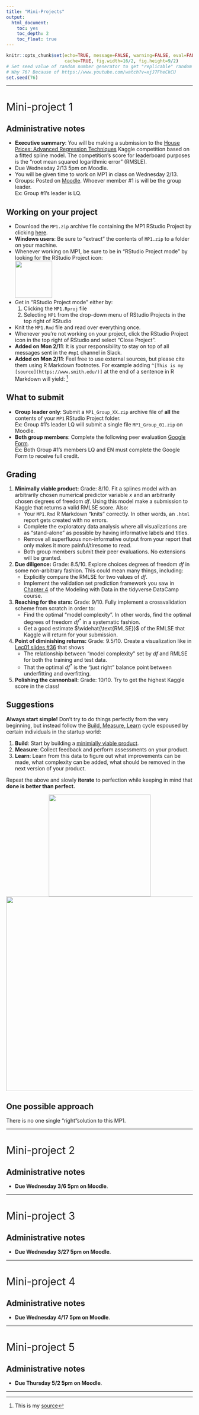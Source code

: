 ```yaml
---
title: "Mini-Projects"
output:
  html_document:
    toc: yes
    toc_depth: 2
    toc_float: true
---
```


```r
knitr::opts_chunk$set(echo=TRUE, message=FALSE, warning=FALSE, eval=FALSE, 
                      cache=TRUE, fig.width=16/2, fig.height=9/2)
# Set seed value of random number generator to get "replicable" random numbers.
# Why 76? Because of https://www.youtube.com/watch?v=xjJ7FheCkCU
set.seed(76)
```

<style>
h1{font-weight: 400;}
</style>


<!--
{target="_blank"}
-->


***


# Mini-project 1 {#MP1}

## Administrative notes

* **Executive summary**: You will be making a submission to the [House Prices: Advanced Regression Techniques](https://www.kaggle.com/c/house-prices-advanced-regression-techniques){target="_blank"} Kaggle competition based on a fitted spline model. The competition's score for leaderboard purposes is the "root mean squared logarithmic error" (RMSLE).
* Due Wednesday 2/13 5pm on Moodle.
* You will be given time to work on MP1 in class on Wednesday 2/13.
* Groups: Posted on [Moodle](https://moodle.smith.edu/course/view.php?id=33108){target="_blank"}. Whoever member \#1 is will be the group leader.  
Ex: Group \#1's leader is LQ.


## Working on your project {#MP1-working}

* Download the `MP1.zip` archive file containing the MP1 RStudio Project by clicking <a href="static/MP1.zip" download>here</a>. 
* **Windows users**: Be sure to "extract" the contents of `MP1.zip` to a folder on your machine.
* Whenever working on MP1, be sure to be in "RStudio Project mode" by looking for the RStudio Project icon:  
![](static/images/rstudio_projects.png){ width=100px }
* Get in "RStudio Project mode" either by:
    1. Clicking the `MP1.Rproj` file
    1. Selecting `MP1` from the drop-down menu of RStudio Projects in the top right of RStudio
* Knit the `MP1.Rmd` file and read over everything once.
* Whenever you're not working on your project, click the RStudio Project icon in the top right of RStudio and select "Close Project".
* **Added on Mon 2/11**: It is your responsibility to stay on top of all messages sent in the `#mp1` channel in Slack.
* **Added on Mon 2/11**: Feel free to use external sources, but please cite them using R Markdown footnotes. For example adding `^[This is my [source](https://www.smith.edu/)]` at the end of a sentence in R Markdown will yield: ^[This is my [source](https://www.smith.edu/)]


## What to submit

* **Group leader only**: Submit a `MP1_Group_XX.zip` archive file of **all** the contents of your `MP1` RStudio Project folder.  
Ex: Group \#1's leader LQ will submit a single file `MP1_Group_01.zip` on Moodle.
* **Both group members**: Complete the following peer evaluation [Google Form](https://docs.google.com/forms/d/e/1FAIpQLSc0F4X5s01LEfQ_-1ZJRnzL_jH6K9hnyjJVwLnfKq7tcqGo-A/viewform){target="_blank"}.  
Ex: Both Group \#1's members LQ and EN must complete the Google Form to receive full credit.


## Grading

1. **Minimally viable product:** Grade: 8/10. Fit a splines model with an arbitrarily chosen numerical predictor variable $x$ and an arbitrarily chosen degrees of freedom $df$. Using this model make a submission to Kaggle that returns a valid $\text{RMLSE}$ score. Also:
    + Your `MP1.Rmd` R Markdown "knits" correctly. In other words, an `.html` report gets created with no errors.
    + Complete the exploratory data analysis where all visualizations are as "stand-alone" as possible by having informative labels and titles.
    + Remove all superfluous non-informative output from your report that only makes it more painful/tiresome to read.
    + Both group members submit their peer evaluations. No extensions will be granted.
1. **Due diligence:** Grade: 8.5/10. Explore choices degrees of freedom $df$ in some non-arbitrary fashion. This could mean many things, including:
    + Explicitly compare the $\text{RMLSE}$ for two values of $df$.
    + Implement the validation set prediction framework you saw in [Chapter 4](https://campus.datacamp.com/courses/modeling-with-data-in-the-tidyverse/model-assessment-and-selection?ex=10){target="_blank"} of the Modeling with Data in the tidyverse DataCamp course.
1. **Reaching for the stars:** Grade: 9/10. Fully implement a crossvalidation scheme from scratch in order to:
    + Find the optimal "model complexity". In other words, find the optimal degrees of freedom $df^*$ in a systematic fashion.
    + Get a good estimate $\widehat{\text{RMLSE}}$ of the $\text{RMLSE}$ that Kaggle will return for your submission.
1. **Point of diminishing returns:** Grade: 9.5/10. Create a visualization like in [Lec01 slides \#36](http://rudeboybert.rbind.io/talk/2019-01-13-Williams.pdf#page=36){target="_blank"} that shows
    + The relationship between "model complexity" set by $df$ and $\text{RMLSE}$ for both the training and test data.
    + That the optimal $df^*$ is the "just right" balance point between underfitting and overfitting.
1. **Polishing the cannonball:** Grade: 10/10. Try to get the highest Kaggle score in the class!


## Suggestions

**Always start simple!** Don't try to do things perfectly from the very beginning, but instead follow the [Build, Measure, Learn](http://theleanstartup.com/principles){target="_blank"} cycle espoused by certain individuals in the startup world:

1. **Build**: Start by building a [minimially viable product](https://www.forbes.com/sites/quora/2018/02/27/what-is-a-minimum-viable-product-and-why-do-companies-need-them/#178bd8a2382c){target="_blank"}. 
1. **Measure**: Collect feedback and perform assessments on your product.
1. **Learn**: Learn from this data to figure out what improvements can be made, what complexity can be added, what should be removed in the next version of your product.

Repeat the above and slowly **iterate** to perfection while keeping in mind that **done is better than perfect.** 

<center>
![](static/images/BML.png){ width=275px } ![](static/images/MVP.png){ width=525px }
</center>


## One possible approach {#MP1-discussion}

There is no one single "right "solution to this MP1. 


***


# Mini-project 2 {#MP2}

## Administrative notes

* **Due Wednesday 3/6 5pm on Moodle**. 


***


# Mini-project 3 {#MP3}

## Administrative notes

* **Due Wednesday 3/27 5pm on Moodle**. 


***


# Mini-project 4 {#MP4}

## Administrative notes

* **Due Wednesday 4/17 5pm on Moodle**. 


***


# Mini-project 5 {#MP5}

## Administrative notes

* **Due Thursday 5/2 5pm on Moodle**. 



***




<!--

*Assigned Tue 1/29, due Tue 2/5 at XXXpm Eastern Time*


# Problem set 12 {#PS12}

*Final problem set of the year! Assigned Wednesday 12/5, due Wednesday 12/12 at 1pm Eastern Time. Quiz at the end of lecture on Wednesday 12/12.*


## 1. R component {#PS12_R}

* Before starting PS12:
    + Read the solutions to PS11
    + Read ModernDive 9.2-9.4.
* Download the following <a href="static/PS/PS12_lastname_firstname.Rmd" download>Rmd template</a> file and rename the file appropriately. **Note: A new version of the R Markdown file with two typos corrected was posted on Thu 12/6 at 3:30PM.**
* Submission: Submit this on [Moodle](https://moodle.smith.edu/course/view.php?id=30498){target="_blank"}. 

## 2. Quiz II

* Watch the
    + 3m38s Video 1 below (also in ModernDive 8.5) on bunny rabbits, dragons, and the Central Limit Theorem.
    + 4m41s Video 2 below on permutation hypothesis tests.
* At the end of lecture on Wednesday 12/12 you will be given a 10-15 minute quiz. This quiz is not meant to be difficult; it is meant simply to ensure that you watch and understand both videos.
* No make-up quizzes without official permission Ex: Dean's note. 

### Video 1

<iframe width="560" height="315" src="https://www.youtube.com/embed/jvoxEYmQHNM" frameborder="0" allow="accelerometer; autoplay; encrypted-media; gyroscope; picture-in-picture" allowfullscreen></iframe>

### Video 2

<iframe width="560" height="315" src="https://www.youtube.com/embed/2pHhjx9hyM4" frameborder="0" allow="accelerometer; autoplay; encrypted-media; gyroscope; picture-in-picture" allowfullscreen></iframe>

## 3. R solutions & (imperfect) rubric

* <a href="static/PS/PS12_solutions.Rmd" download>`PS12_solutions.Rmd`</a> "source code" to create html report output. 
* Resulting [`PS12_solutions.html`](static/PS/PS12_solutions.html){target="_blank"} output.

**(Imperfect) rubric**: 

13 pts total

* Question 1: 2 pts
* Question 2: 2 + 3 + 6 pts



***




# Problem set 11 {#PS11}

*Assigned Wednesday 11/28, due Wednesday 12/5 at 1pm Eastern Time*

## 1. R component {#PS11_R}

* Before starting PS11:
    + Read the solutions to PS10
    + Read ModernDive 9.2-9.4.
* Download the following <a href="static/PS/PS11_lastname_firstname.Rmd" download>Rmd template</a> file and rename the file appropriately.
* Submission: Submit this on [Moodle](https://moodle.smith.edu/course/view.php?id=30498){target="_blank"}. 



## 2. R solutions & (imperfect) rubric {#PS11_R_solutions}

* <a href="static/PS/PS11_solutions.Rmd" download>`PS11_solutions.Rmd`</a> "source code" to create html report output. 
* Resulting [`PS11_solutions.html`](static/PS/PS11_solutions.html){target="_blank"} output.


**(Imperfect) rubric**: 

13 pts total

* Question 1: 2 pts
* Question 2: 2 + 3 + 6 pts



***



# Problem set 10 {#PS10}

*Assigned Wednesday 11/14, due Wednesday 11/28 at 1pm Eastern Time*

## 1. R component {#PS10_R}

* Before starting PS10:
    + Re-read your notes from Lec24 and ModernDive 8.1 to make sure you understand all the definitions and notation. In particular:
    + Note you don't need the "bootstrap resampling with replacement" topic we started with our tactile exercise on the mean height of the class in Lec28. 
* Download the following <a href="static/PS/PS10_lastname_firstname.Rmd" download>Rmd template</a> file and rename the file appropriately.
* R Markdown Knitting strategies:
    + Knit the `PS10_lastname_firstname.Rmd` file once and read all the questions.
    + Knit early, knit often! This will help pinpoint errors as they happen.
    + If you get stuck, **go through these [6 R Markdown Fixes](https://docs.google.com/document/d/1P7IyZ4On9OlrCOhygFxjC7XhQqyw8OludwChz-uFd_o/){target="_blank"} first**, then seek assistance. These 6 fixes resolve 85% of issues in my experience.
* Submission: Submit this on [Moodle](https://moodle.smith.edu/course/view.php?id=30498){target="_blank"}. 
* See [syllabus](syllabus.html#evaluation-expectations) for expectations on R component submissions.

## 2. R solutions & (imperfect) rubric {#PS10_R_solutions}

* <a href="static/PS/PS10_solutions.Rmd" download>`PS10_solutions.Rmd`</a> "source code" to create html report output. 
* Resulting [`PS10_solutions.html`](static/PS/PS10_solutions.html){target="_blank"} output.

**(Imperfect) rubric**: 

22 pts total

* Question 1: 1 + 1 + 2 + 2 pts
* Question 2: 1 + 1 + 2 + 2 pts
* Question 3: 2 pts
* Question 4: 1 + 1 + 1 + 3 + 2 pts



***



# Problem set 9 {#PS09}

**Note that I am posting this PS ahead of schedule. PS08 is below and is due Wed 11/7 1pm.**

*Assigned Wednesday 11/7, quiz at the end of lecture on Wednesday 11/7.*

## 1. Quiz I

<center>
<img src="static/images/hang_the_dj.png" alt="Drawing" style="width: 400px;"/>
</center>
<br>

* Watch Netflix -> Black Mirror -> Season 4 -> Episode 4 "Hang the DJ" (51 min). You will need access to Netflix:
    + If you do not have access to Netflix and you have access to a credit card, you can get a free 1-month trial. Be sure to cancel your account after you watch the episode.
    + **If you do not have access to Netflix and you don't have access to a credit card, please Slack me ASAP.** 
* If you are uncomfortable watching sexually explicit scenes and would rather skip them, they occur at:
    1. 15:10 - 16:32
    1. 22:02 - 22:29
    1. 24:46 - 24:53
    1. 42:19 - 43:09
* At the end of lecture on Wednesday 11/14 you will be given a 2 question, 5 minute quiz. This quiz is not meant to be difficult; it is meant simply to ensure that you watch **all** 51 minutes and pay attention.
* No make-up quizzes without official permission Ex: Dean's note. 



***



# Problem set 8 {#PS08}

*Assigned Wednesday 10/31, due Wednesday 11/7 at 1pm Eastern Time*

## 1. R component {#PS08_R}

* Before starting PS08:
    + Re-read the `PS07_solutions.Rmd` solutions posted. 
    + Make sure you've updated the `moderndive` package, but this time not from the R package app store that you normally install packages from, but from GitHub. See Lec22 for instructions on how to do so. If you get stuck, please speak to me or Jenny.
* Download the following <a href="static/PS/PS08_lastname_firstname.Rmd" download>Rmd template</a> file and rename the file appropriately.
* R Markdown Knitting strategies:
    + Knit the `PS08_lastname_firstname.Rmd` file once and read all the questions.
    + Knit early, knit often! This will help pinpoint errors as they happen.
    + If you get stuck, **go through these [6 R Markdown Fixes](https://docs.google.com/document/d/1P7IyZ4On9OlrCOhygFxjC7XhQqyw8OludwChz-uFd_o/){target="_blank"} first**, then seek assistance. These 6 fixes resolve 85% of issues in my experience.
* Submission: Submit this on [Moodle](https://moodle.smith.edu/course/view.php?id=30498){target="_blank"}. 
* See [syllabus](syllabus.html#evaluation-expectations) for expectations on R component submissions.

## 2. R solutions & (imperfect) rubric {#PS08_R_solutions}

* <a href="static/PS/PS08_solutions.Rmd" download>`PS08_solutions.Rmd`</a> "source code" to create html report output. 
* Resulting [`PS08_solutions.html`](static/PS/PS08_solutions.html){target="_blank"} output.

**(Imperfect) rubric**: 

10 pts total

* Question 1: 9 pts = 1 + 1 + 2 + 3 + 2
* Putting informative axes labels and titles for all plots: 1 pt
* Extra-credit: 1 pt



***



# Problem set 7 {#PS07}

*Assigned Wednesday 10/24, due Wednesday 10/31 at 1pm Eastern Time*

No DataCamp nor written component.

## 1. R component {#PS07_R}

* Before starting PS07:
    + Re-read the `PS02_solutions.R` solutions posted below under PS02. 
* Download the following <a href="static/PS/PS07_lastname_firstname.Rmd" download>Rmd template</a> file and rename the file appropriately.
* R Markdown Knitting strategies:
    + Knit the `PS07_lastname_firstname.Rmd` file once and read all the questions.
    + Knit early, knit often! This will help pinpoint errors as they happen.
    + If you get stuck, **go through these [6 R Markdown Fixes](https://docs.google.com/document/d/1P7IyZ4On9OlrCOhygFxjC7XhQqyw8OludwChz-uFd_o/){target="_blank"} first**, then seek assistance. These 6 fixes resolve 85% of issues in my experience.
* Submission: Submit this on [Moodle](https://moodle.smith.edu/course/view.php?id=30498){target="_blank"}. 
* See [syllabus](syllabus.html#evaluation-expectations) for expectations on R component submissions.


## 2. R solutions & (imperfect) rubric {#PS07_R_solutions}

* <a href="static/PS/PS07_solutions.Rmd" download>`PS07_solutions.Rmd`</a> "source code" to create html report output. 
* Resulting [`PS07_solutions.html`](static/PS/PS07_solutions.html){target="_blank"} output.

**(Imperfect) rubric**: 

22 pts total

* Question 1: 12 pts = 2 + 7 + 3
* Question 2: 9 pts = 1 + 1 + 2 + 3 + 2
* Something extra or exceptional: 1 pt



***




# Problem set 6 {#PS06}

*Assigned Wednesday 10/17, due Wednesday 10/24 at 1pm Eastern Time*

## 1. DataCamp

None.

## 2. R component {#PS06_R}

* Before starting PS06:
    + Read ModernDive 6.1.4
    + Download, knit, and read the `PS05_solutions.Rmd` solutions posted below under PS05. 
* Download the following <a href="static/PS/PS06_lastname_firstname.Rmd" download>Rmd template</a> file and rename the file appropriately.
* R Markdown Knitting strategies:
    + Knit the `PS06_lastname_firstname.Rmd` file once and read all the questions.
    + Knit early, knit often! This will help pinpoint errors as they happen.
    + If you get stuck, **go through these [6 R Markdown Fixes](https://docs.google.com/document/d/1P7IyZ4On9OlrCOhygFxjC7XhQqyw8OludwChz-uFd_o/){target="_blank"} first**, then seek assistance. These 6 fixes resolve 85% of issues in my experience.
* Submission: Submit this on [Moodle](https://moodle.smith.edu/course/view.php?id=30498){target="_blank"}. 
* See [syllabus](syllabus.html#evaluation-expectations) for expectations on R component submissions.


## 3. Written component

* In [OpenIntro: Intro Stat with Randomization and Simulation](https://www.openintro.org/stat/textbook.php?stat_book=isrs){target="_blank"} (click on Tablet-friendly PDF):
    + Look at the plot in Exercise 5.11 on the Coast Starlight on book page 248 (which is on the page number 254 of the PDF).
    + Do the following portions of Exercise 5.19 on book page 252 (which is on page number 258 of the PDF):
        a) Skip this. The slope of the regression line is 0.726 whereas the intercept is 51.
        a) Do this.
        a) Skip this.
        a) Do this.
        a) Do this.
        a) Do this.
* **New**: See [syllabus](syllabus.html#evaluation-expectations) for expectations on written component submissions.


## 4. R solutions & (imperfect) rubric {#PS06_R_solutions}

* <a href="static/PS/PS06_solutions.Rmd" download>`PS06_solutions.Rmd`</a> "source code" to create html report output. 
* Resulting [`PS06_solutions.html`](static/PS/PS06_solutions.html){target="_blank"} output.
* [Written solutions](static/PS/PS06_solutions.png){target="_blank"}


**(Imperfect) rubric**: A more straightforward problem set with little to no "story" to tell nor subjectivity. 

* Rmd component: 1 + 2 + 1 + 1 + 1 + 1 = 7 pts. 
* Written component: 2 + 1 + 2 + 1 = 6 pts


***


# Problem set 5 {#PS05}

*Assigned Wednesday 10/10, due Wednesday 10/17 at 1pm Eastern Time*

## 1. DataCamp

* Complete the following two chapters from the "Modeling with Data in the Tidyverse" course, which you should see [here](https://www.datacamp.com/courses/modeling-with-data-in-the-tidyverse){target="_blank"}.
    + Chapter 3: Modeling with Multiple Regression
    + Chapter 4: Model Assessment and Selection. Do not forget the conclusion video.
* See the [syllabus](syllabus.html#evaluation-expectations) for expectations on DataCamp assignments.


## 2. R Markdown component {#PS05_R}

* Download the following Rmd template file: <a href="static/PS/PS05_lastname_firstname.Rmd" download>`PS05_lastname_firstname.Rmd`</a> and rename it appropriately.
* R Markdown Knitting strategies:
    + Knit the `PS05_lastname_firstname.Rmd` file once and read all the questions.
    + Knit early, knit often! This will help pinpoint errors as they happen.
    + If you get stuck, **go through these [6 R Markdown Fixes](https://docs.google.com/document/d/1P7IyZ4On9OlrCOhygFxjC7XhQqyw8OludwChz-uFd_o/){target="_blank"} first**, then seek assistance. These 6 fixes resolve 85% of issues in my experience.
* Submission: Submit this on [Moodle](https://moodle.smith.edu/course/view.php?id=30498){target="_blank"}. 
* See [syllabus](syllabus.html#evaluation-expectations) for expectations on R component submissions.
* **Hints** on Question 2 on Dunkin Donuts vs Starbucks.
    + You will need to use `dplyr` "Data Wrangling" verbs to both get the data ready for modeling and to address the "in units of \$10K = \$10,000" question. See the summary table of verbs in ModernDive Chapter 5.10 on Data Wrangling.
    + This question is a tricky one, however it can be viewed as a "mini practice final project" as it combines many elements of the data/science pipeline to "tell a story with data."
    
<center>
![](static/images/pipeline.png){ width=600px }
<center>



## 3. R Markdown solutions & (imperfect) rubric {#PS05_R_solutions}

* <a href="static/PS/PS05_solutions.Rmd" download>`PS05_solutions.Rmd`</a> "source code" to create html report output. 
* Resulting [`PS05_solutions.html`](static/PS/PS05_solutions.html){target="_blank"} output.
* Link to all code from "Working with Data in the tidyverse" DataCamp course can be found at [http://bit.ly/modeling_tidyverse](http://bit.ly/modeling_tidyverse){target="_blank"}

**(Imperfect) rubric**:

Total 11 pts.

* Question 1: 7 pts
    + LC 6.1: 1 pt if each code block is correct
    + LC 6.2: 1 pt if each code block is correct, 1 pt for each interpretation question
* Question 2: 3 pts
    + 2 pt for data wrangling
    + 1 pt for solution
* Something extra or exceptional: 1pt


***


# Problem set 4 {#PS04}

*Assigned Wednesday 10/3, due Wednesday 10/10 at 1pm Eastern Time*

## 1. DataCamp

* Complete the following two chapters from the "Modeling with Data in the Tidyverse" course, which you should see [here](https://www.datacamp.com/courses/modeling-with-data-in-the-tidyverse){target="_blank"}.
    + Chapter 1: Introduction to Modeling
    + Chapter 2: Modeling with Basic Regression
* See the [syllabus](syllabus.html#evaluation-expectations) for expectations on DataCamp assignments.


## 2. R component {#PS04_R}

You'll be analyzing the results of the Africa survey experiment we did in Lecture 2 and data from the Titanic disaster.

* Download the following R scratchpad: <a href="static/PS/PS04_lastname_firstname.R" download>`PS04_lastname_firstname.R`</a> and rename it so that it matches your name. For example in my case: `PS04_Kim_Albert.R`. **Note on 10/4**: Question 2.b) originally read  `b) Survival split by class`. It should read `b) Survival split by sex`. This has been updated in the `PS04_lastname_first.R` file.
* Open `PS04_lastname_firstname.R` and follow the indicated steps. I *highly* recommend you copy and paste existing code from ModernDive and then tweak it to achieve your goal.
* When you are finished, check that your code is *reproducible and replicable*. Meaning if you were to send someone else this file and they ran the code, woult they get the same results as you?
    + Save your work. The filename `PS04_lastname_firstname.R` should change from red to black.
    + Close `PS04_lastname_firstname.R`.
    + Restart R: RStudio menu bar -> Session -> Restart R. This "reboots R" by deleting all previously saved data frames and shuts down all loaded packages.
    + Go to the Files panel of RStudio and re-open `PS04_lastname_firstname.R`.
    + Re-run all your code to make sure that you can replicate all results. 
* **Submission**: Submit this on [Moodle](https://moodle.smith.edu/course/view.php?id=30498){target="_blank"}. 
* See [syllabus](syllabus.html#evaluation-expectations) for expectations on R component submissions.

**Hints**:

* Write out "pseudocode" of your data wrangling steps **first** and then start coding (See Tweet of the day for Lec12). This will help you from confusing *what* you are trying to do and *how* am I going to code it.


## 3. R solutions & (imperfect) rubric {#PS04_R_solutions}

Download <a href="static/PS/PS04_solutions.R" download>`PS04_solutions.R`</a>.

**(Imperfect) rubric**:

Total 10 pts.

* Question 1: 6 pts
* Question 2: 3 pts
* Something extra or exceptional: 1pt


***


# Problem set 3 {#PS03}

*Assigned Wednesday 9/26, due Wednesday 10/3 at 1pm Eastern Time*

## 1. DataCamp

No DataCamp this week.


## 2. R component {#PS03_R}

Read the following Chance Magazine article [Looking Good on Course Evaluations](http://chance.amstat.org/2013/04/looking-good/){target="_blank"} up to and including Table 1. In particular, note the introductory paragraph:

> At the end of each semester, students provide feedback on their courses via anonymous course evaluations. However, use of student evaluations as indicators of quality of the course and teaching effectiveness is often criticized since these measures may be reflecting biases in favor of nonteaching-related characteristics, such as the physical appearance of the instructor.

You'll be analyzing the same data used in this study. The data is in the `evals` data frame, which is included in the `moderndive` R package. A larger goal of this problem set is to start practicing answering questions with data visualizations

* Download the following R scratchpad: <a href="static/PS/PS03_lastname_firstname.R" download>`PS03_lastname_firstname.R`</a> and rename it so that it matches your name. For example in my case: `PS03_Kim_Albert.R`.
* Open `PS03_lastname_firstname.R` and follow the indicated steps. I *highly* recommend you copy and paste existing code from ModernDive and then tweak it to achieve your goal.
* When you are finished, check that your code is *reproducible and replicable*. Meaning if you were to send someone else this file and they ran the code, woult they get the same results as you?
    + Save your work. The filename `PS03_lastname_firstname.R` should change from red to black.
    + Close `PS03_lastname_firstname.R`.
    + Restart R: RStudio menu bar -> Session -> Restart R. This "reboots R" by deleting all previously saved data frames and shuts down all loaded packages.
    + Go to the Files panel of RStudio and re-open `PS03_lastname_firstname.R`.
    + Re-run all your code to make sure that you can replicate all images.
* **Submission**: Submit this on [Moodle](https://moodle.smith.edu/course/view.php?id=30498){target="_blank"}. 
* See [syllabus](syllabus.html#evaluation-expectations) for expectations on R component submissions.

**Hints**:

* Everything you need to know for this problem set are based on Lectures 1-7 in particular the ModernDive readings.
* While I encourage you collaborate/help each other out, please make an honest effort to do this problem set. This is practice for the final project.


## 3. R solutions & (imperfect) rubric {#PS03_R_solutions}

Download <a href="static/PS/PS03_solutions.R" download>`PS03_solutions.R`</a>.

**(Imperfect) rubric**:

* 8/10 or lower: If any of the plots were off.
* 9/10: If all 5 plots work. **Most students got 9/10**.
* 10/10: If all 5 plots work something "extra" or "exceptional". For example, in Q2.c), someone did a comparison of the "story" that boxplots vs facetted histograms tell. 


***


# Problem set 2 {#PS02}

*Assigned Wednesday 9/19, due Wednesday 9/26 at 1pm Eastern Time*


## 1. DataCamp

* Complete the "Introduction to the Tidyverse" course, which you should see [here](https://www.datacamp.com/courses/introduction-to-the-tidyverse){target="_blank"}.
* Note: DataCamp does things in a slightly order, data wrangling first then data visualization. ModernDive however does data visualization first in Chapter 3 then data wrangling in Chapter 5. Reading ModernDive Chapter 5 is not a pre-requisite for completing this problem set.
* See the [syllabus](syllabus.html#evaluation-expectations) for expectations on DataCamp assignments.
* If you have already completed the "Introduction to the Tidyverse" DataCamp course previously using a DataCamp account based on your Smith email, you do not need to re-do them; they will show up in my logs as completed.


## 2. R component {#PS02_R}

Read the following 538 article [Higher Rates Of Hate Crimes Are Tied To Income Inequality](https://fivethirtyeight.com/features/higher-rates-of-hate-crimes-are-tied-to-income-inequality/){target="_blank"}. You'll be analyzing the same data used to write this article. The data is in the `hate_crimes` dataframe, which is included in the `fivethirtyeight` R package. A larger goal of this problem set is to start practicing the "data analysis" workflow.

* Download the following R scratchpad: <a href="static/PS/PS02_lastname_firstname.R" download>`PS02_lastname_firstname.R`</a> and rename it so that it matches your name. For example in my case: `PS02_Kim_Albert.R`.
* "Upload" this file to RStudio Server by going to RStudio -> Files panel -> Upload.
* Open `PS02_lastname_firstname.R` and follow the indicated steps. I *highly* recommend you copy and paste existing code from ModernDive and then tweak it to achieve your goal.
* When you are finished, check that your code is *reproducible and replicable*. Meaning if you were to send someone else this file and they ran the code, woult they get the same results as you?
    + Save your work and close `PS02_lastname_firstname.R`.
    + Restart R: RStudio menu bar -> Session -> Restart R. This "reboots R" by deleting all previously saved data frames and shuts down all loaded packages.
    + Go to the Files panel of RStudio and re-open `PS02_lastname_firstname.R`.
    + Run all your code as described in [Lec4](#Lec04) and make sure that you can replicate the scatterplot.
* **Submission**: ~~Download this file on to your compter by going to RStudio -> Files panel -> More -> Export.~~  (9/20 10am update: I just crossed out the outdated instructions assuming you were working on RStudio Server. Since we are now assuming RStudio Desktop, the `PS02_lastname_firstname.R` file should exist on your computer) Submit this`PS02_lastname_firstname.R`[Moodle](https://moodle.smith.edu/course/view.php?id=30498){target="_blank"}. 
* See [syllabus](syllabus.html#evaluation-expectations) for expectations on R component submissions.

**Hints**:

* Everything you need to know for this problem set are based on Lectures 1-4, in particular the ModernDive readings.
* While I encourage you collaborate/help each other out, please make an honest effort to do this problem set. Part of the graders' and my goal in grading the problem sets is to identify both your **strengths and weaknesses** in preparation for the projects. Don't forget the lowest two problem set scores are dropped!


## 3. R solutions & (imperfect) rubric {#PS02_R_solutions}

Download <a href="static/PS/PS02_solutions.R" download>`PS02_solutions.R`</a>.

**(Imperfect) rubric**:

* 8/10 or lower: If something didn't work. Example: submitted a blank file or code doesn't run.
* 9/10: If you did everything as asked. Example: Make a working plot using the correct variable `avg_hatecrimes_per_100k_fbi` on the y-axis. **Most students got 9/10**.
* 10/10: The extra point was for doing something "extra" or "exceptional". Example: added labels to axes to plot or anything to make it more interpretable.
* Each point is roughly worth 0.23% of final grade (this is not accounting for fact that lowest two problem set grades are dropped).


***


# Problem set 1 {#PS01}

*Assigned Wednesday 9/12, due Wednesday 9/19 at 1pm Eastern Time*

1. **DataCamp**
    * Complete the following chapters from the "Introduction to R" course, which you should see in the following [link](https://www.datacamp.com/enterprise/2018-09-sds220-intro-to-probability-statistics/assignments){target="_blank"}:
        * Chapter 1: "Intro to basics"
        * Chapter 2: "Vectors"
        * Chapter 4: "Factors"
        * Chapter 5: "Data Frames"
    * Expectations about DataCamp assignments have been posted in the [syllabus](syllabus.html#datacamp)
1. **Administrative stuff**: To receive full credit for this portion simply ensure
    * Slack:
        1. Your full name is listed: full name = how you would like to be addressed in class & last name.  
        1. You have added a profile picture with your face visible. This will help me learn your names.
        1. Hint: Start relying on Google! "How do I change my name and profile picture on Slack?"
        1. You are a member of the `#moderndive_typoes`, `#r_questions`, and `random` channels.
    * DataCamp: Your full name is listed in your [profile](https://www.datacamp.com/profile/account_settings){target="_blank"}; the rest is optional.



-->

